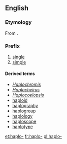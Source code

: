 ==English==

===Etymology===
From {{etyl|grc}} {{term|ἁπλόος||tr=haplóos|single, simple|lang=grc}}.

===Prefix===
{{en-prefix}}

# [[single]]
# [[simple]]

====Derived terms====
* ''[[Haplochromis]]''
* ''[[Haplocheirus]]''
* ''[[Haplocoelopsis]]''
* [[haploid]]
* [[haplography]]
* [[haplogroup]]
* [[haplology]]
* [[haploscope]]
* [[haplotype]]

[[et:haplo-]]
[[fr:haplo-]]
[[pl:haplo-]]